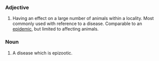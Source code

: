===Adjective===
#Having an effect on a large number of animals within a locality. Most commonly used with reference to a disease. Comparable to an [[epidemic]], but limited to affecting animals.

===Noun===
#A disease which is epizootic.